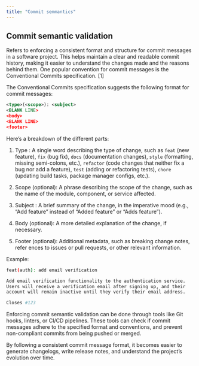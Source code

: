 ```yaml
---
title: "Commit semmantics"
---
```


## Commit semantic validation

Refers to enforcing a consistent format and structure for commit messages in a software project. This helps maintain a clear and readable commit history, making it easier to understand the changes made and the reasons behind them. One popular convention for commit messages is the Conventional Commits specification. [1]

The Conventional Commits specification suggests the following format for commit messages:
```xml
<type>(<scope>): <subject>
<BLANK LINE>
<body>
<BLANK LINE>
<footer>
```

Here's a breakdown of the different parts:

1. Type : A single word describing the type of change, such as `feat` (new feature), `fix` (bug fix), `docs` (documentation changes), `style` (formatting, missing semi-colons, etc.), `refactor` (code changes that neither fix a bug nor add a feature), `test` (adding or refactoring tests), `chore` (updating build tasks, package manager configs, etc.).

2. Scope (optional): A phrase describing the scope of the change, such as the name of the module, component, or service affected.

3. Subject : A brief summary of the change, in the imperative mood (e.g., "Add feature" instead of "Added feature" or "Adds feature").

4. Body (optional): A more detailed explanation of the change, if necessary.

5. Footer (optional): Additional metadata, such as breaking change notes, refer ences to issues or pull requests, or other relevant information.

Example:

```sh
feat(auth): add email verification

Add email verification functionality to the authentication service.
Users will receive a verification email after signing up, and their
account will remain inactive until they verify their email address.

Closes #123
```

Enforcing commit semantic validation can be done through tools like Git hooks, linters, or CI/CD pipelines. These tools can check if commit messages adhere to the specified format and conventions, and prevent non-compliant commits from being pushed or merged.

By following a consistent commit message format, it becomes easier to generate changelogs, write release notes, and understand the project's evolution over time.